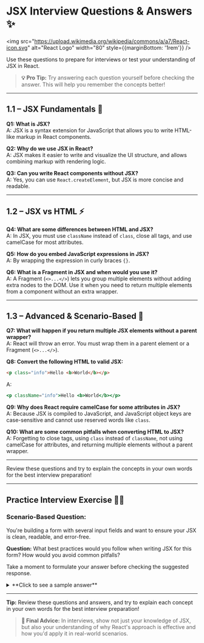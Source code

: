 
# JSX Interview Questions & Answers ✨

<img src="https://upload.wikimedia.org/wikipedia/commons/a/a7/React-icon.svg" alt="React Logo" width="80" style={{marginBottom: '1rem'}} />

Use these questions to prepare for interviews or test your understanding of JSX in React.

> **💡 Pro Tip:** Try answering each question yourself before checking the answer. This will help you remember the concepts better!

---

## 1.1 – JSX Fundamentals 🌱

<div style={{ background: 'rgba(0, 100, 200, 0.10)', padding: '15px', borderRadius: '5px', marginBottom: '20px', border: '1px solid rgba(0, 100, 200, 0.15)', color: 'inherit' }}>

**Q1: What is JSX?**  
A: JSX is a syntax extension for JavaScript that allows you to write HTML-like markup in React components.

**Q2: Why do we use JSX in React?**  
A: JSX makes it easier to write and visualize the UI structure, and allows combining markup with rendering logic.

**Q3: Can you write React components without JSX?**  
A: Yes, you can use `React.createElement`, but JSX is more concise and readable.

</div>

---

## 1.2 – JSX vs HTML ⚡

<div style={{ background: 'rgba(230, 150, 70, 0.10)', padding: '15px', borderRadius: '5px', marginBottom: '20px', border: '1px solid rgba(230, 150, 70, 0.15)', color: 'inherit' }}>

**Q4: What are some differences between HTML and JSX?**  
A: In JSX, you must use `className` instead of `class`, close all tags, and use camelCase for most attributes.

**Q5: How do you embed JavaScript expressions in JSX?**  
A: By wrapping the expression in curly braces `{}`.

**Q6: What is a Fragment in JSX and when would you use it?**  
A: A Fragment (`<>...</>`) lets you group multiple elements without adding extra nodes to the DOM. Use it when you need to return multiple elements from a component without an extra wrapper.

</div>

---

## 1.3 – Advanced & Scenario-Based 🧠

<div style={{ background: 'rgba(220, 50, 50, 0.10)', padding: '15px', borderRadius: '5px', marginBottom: '20px', border: '1px solid rgba(220, 50, 50, 0.15)', color: 'inherit' }}>

**Q7: What will happen if you return multiple JSX elements without a parent wrapper?**  
A: React will throw an error. You must wrap them in a parent element or a Fragment (`<>...</>`).

**Q8: Convert the following HTML to valid JSX:**
```html
<p class="info">Hello <b>World</b></p>
```
A:
```jsx
<p className="info">Hello <b>World</b></p>
```

**Q9: Why does React require camelCase for some attributes in JSX?**  
A: Because JSX is compiled to JavaScript, and JavaScript object keys are case-sensitive and cannot use reserved words like `class`.

**Q10: What are some common pitfalls when converting HTML to JSX?**  
A: Forgetting to close tags, using `class` instead of `className`, not using camelCase for attributes, and returning multiple elements without a parent wrapper.

</div>

---

<Callout type="info">Review these questions and try to explain the concepts in your own words for the best interview preparation!</Callout>

---

## Practice Interview Exercise 🏋️‍♂️

<div style={{ background: 'rgba(20, 120, 220, 0.10)', padding: '20px', borderRadius: '5px', marginBottom: '20px', border: '1px solid rgba(20, 120, 220, 0.15)', color: 'inherit' }}>

### Scenario-Based Question:

You're building a form with several input fields and want to ensure your JSX is clean, readable, and error-free.

**Question:** What best practices would you follow when writing JSX for this form? How would you avoid common pitfalls?

Take a moment to formulate your answer before checking the suggested response.

<details>
<summary>**Click to see a sample answer**</summary>

**JSX Best Practices:**

1. Use `className` instead of `class` for styling.
2. Always close all tags, especially self-closing ones like `<input />`.
3. Use camelCase for attributes (e.g., `htmlFor`, `onChange`).
4. Wrap multiple elements in a parent element or Fragment.
5. Keep your JSX readable and well-indented.
6. Use meaningful names for components and props.

**Benefits:**
- Fewer syntax errors
- More maintainable and readable code
- Fewer bugs when converting from HTML

</details>
</div>

---

**Tip:** Review these questions and answers, and try to explain each concept in your own words for the best interview preparation!

> **🚀 Final Advice:** In interviews, show not just your knowledge of JSX, but also your understanding of why React's approach is effective and how you'd apply it in real-world scenarios.
